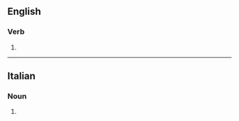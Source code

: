 ==English==

===Verb===
{{en-verb|tempr|ing}}

# {{obsolete form of|temper}}
----
==Italian==

===Noun===
{{head|it|plural}} {{f}}

# {{plural of|tempra|lang=it|nocat=1}}
